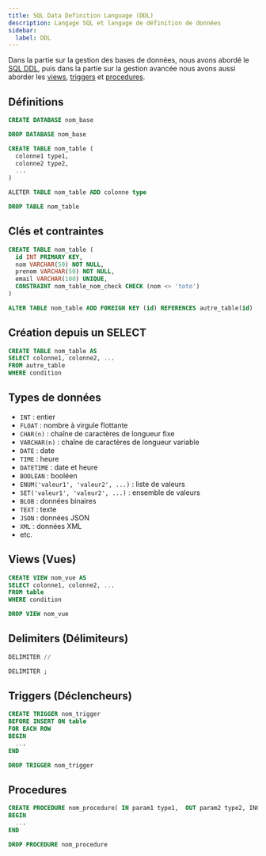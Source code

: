 ```yaml
---
title: SQL Data Definition Language (DDL)
description: Langage SQL et langage de définition de données
sidebar:
  label: DDL
---
```



<Slide>

Dans la partie sur la gestion des bases de données, nous avons abordé le [SQL DDL](/bdd/07-sql3/03-sql-ddl/), puis dans la partie sur la gestion avancée nous avons aussi aborder les [views](/bdd/09-sql4/02-views/), [triggers](/bdd/09-sql4/03-triggers/) et [procedures](/bdd/09-sql4/04-procedures/).

## Définitions

```sql
CREATE DATABASE nom_base
```

```sql
DROP DATABASE nom_base
```

```sql
CREATE TABLE nom_table (
  colonne1 type1,
  colonne2 type2,
  ...
)
```

```sql
ALETER TABLE nom_table ADD colonne type
```

```sql
DROP TABLE nom_table
```

</Slide>
<Slide>

## Clés et contraintes

```sql
CREATE TABLE nom_table (
  id INT PRIMARY KEY,
  nom VARCHAR(50) NOT NULL,
  prenom VARCHAR(50) NOT NULL,
  email VARCHAR(100) UNIQUE,
  CONSTRAINT nom_table_nom_check CHECK (nom <> 'toto')
)
```

```sql
ALTER TABLE nom_table ADD FOREIGN KEY (id) REFERENCES autre_table(id)
```

</Slide>
<Slide>

## Création depuis un SELECT

```sql
CREATE TABLE nom_table AS
SELECT colonne1, colonne2, ...
FROM autre_table
WHERE condition
```

</Slide>
<Slide>

## Types de données

- `INT` : entier
- `FLOAT` : nombre à virgule flottante
- `CHAR(n)` : chaîne de caractères de longueur fixe
- `VARCHAR(n)` : chaîne de caractères de longueur variable
- `DATE` : date
- `TIME` : heure
- `DATETIME` : date et heure
- `BOOLEAN` : booléen
- `ENUM('valeur1', 'valeur2', ...)` : liste de valeurs
- `SET('valeur1', 'valeur2', ...)` : ensemble de valeurs
- `BLOB` : données binaires
- `TEXT` : texte
- `JSON` : données JSON
- `XML` : données XML
- etc.

</Slide>


<Slide>

## Views (Vues)

```sql
CREATE VIEW nom_vue AS
SELECT colonne1, colonne2, ...
FROM table
WHERE condition
```

```sql
DROP VIEW nom_vue
```

</Slide>

<Slide>

## Delimiters (Délimiteurs)

```sql
DELIMITER //
```

```sql
DELIMITER ;
```

</Slide>

<Slide>

## Triggers (Déclencheurs)

```sql
CREATE TRIGGER nom_trigger
BEFORE INSERT ON table
FOR EACH ROW
BEGIN
  ...
END
```

```sql
DROP TRIGGER nom_trigger
```

</Slide>

<Slide>

## Procedures

```sql
CREATE PROCEDURE nom_procedure( IN param1 type1,  OUT param2 type2, INOUT param3 type3, ... )
BEGIN
  ...
END
```

```sql
DROP PROCEDURE nom_procedure
```

</Slide>
